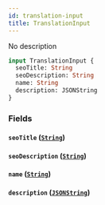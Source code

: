 ```yaml
---
id: translation-input
title: TranslationInput
---
```


No description

```graphql
input TranslationInput {
  seoTitle: String
  seoDescription: String
  name: String
  description: JSONString
}
```

### Fields

#### `seoTitle` ([`String`](../../../developer/api-reference/scalars/string))

#### `seoDescription` ([`String`](../../../developer/api-reference/scalars/string))

#### `name` ([`String`](../../../developer/api-reference/scalars/string))

#### `description` ([`JSONString`](../../../developer/api-reference/scalars/jsonstring))

